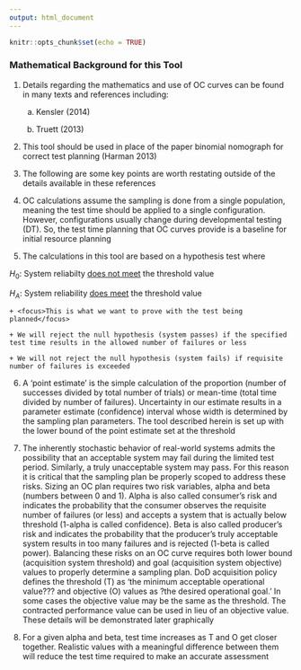 ```yaml
---
output: html_document
---
```


```r
knitr::opts_chunk$set(echo = TRUE)
```

### Mathematical Background for this Tool

1. Details regarding the mathematics and use of OC curves can be found in many texts and references including:

    a. Kensler (2014)
    
    b. Truett (2013)

2. This tool should be used in place of the paper binomial nomograph for correct test planning (Harman 2013)

3. The following are some key points are worth restating outside of the details available in these references

4. OC calculations assume the sampling is done from a single population, meaning the test time should be applied to a single configuration. However, configurations usually change during developmental testing (DT). <focus>So, the test time planning that OC curves provide is a baseline for initial resource planning</focus>

5. The calculations in this tool are based on a hypothesis test where

$H_{0}:$ System reliabilty <u>does not meet</u> the threshold value 

$H_{A}:$ System reliability <u>does meet</u> the threshold value  

    + <focus>This is what we want to prove with the test being planned</focus>

    + We will reject the null hypothesis (system passes) if the specified test time results in the allowed number of failures or less 

    + We will not reject the null hypothesis (system fails) if requisite number of failures is exceeded

6. A 'point estimate' is the simple calculation of the proportion (number of successes divided by total number of trials) or mean-time (total time divided by number of failures). Uncertainty in our estimate results in a parameter estimate (confidence) interval whose width is determined by the sampling plan parameters. The tool described herein is set up with the lower bound of the point estimate set at the threshold

7. The inherently stochastic behavior of real-world systems admits the possibility that an acceptable system may fail during the limited test period.  Similarly, a truly unacceptable system may pass. For this reason it is critical that the sampling plan be properly scoped to address these risks. Sizing an OC plan requires two risk variables, alpha and beta (numbers between 0 and 1). Alpha is also called consumer's risk and indicates the probability that the consumer observes the requisite number of failures (or less) and accepts a system that is actually below threshold (1-alpha is called confidence). Beta is also called producer's risk and indicates the probability that the producer's truly acceptable system results in too many failures and is rejected (1-beta is called power). Balancing these risks on an OC curve requires both lower bound (acquisition system threshold) and goal (acquisition system objective) values to properly determine a sampling plan. DoD acquisition policy defines the threshold (T) as 'the minimum acceptable operational value??? and objective (O) values as ?the desired operational goal.'  In some cases the objective value may be the same as the threshold.  The contracted performance value can be used in lieu of an objective value.  These details will be demonstrated later graphically

8. For a given alpha and beta, test time increases as T and O get closer together.  Realistic values with a meaningful difference between them will reduce the test time required to make an accurate assessment